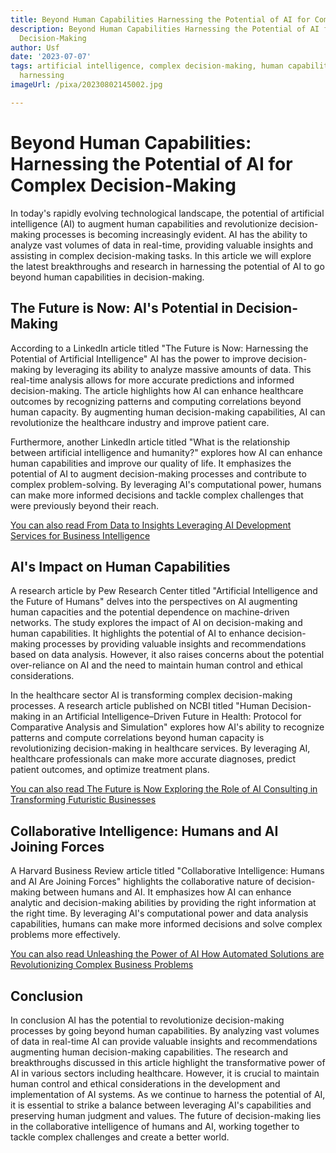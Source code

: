 ```yaml
---
title: Beyond Human Capabilities Harnessing the Potential of AI for Complex Decision-Making
description: Beyond Human Capabilities Harnessing the Potential of AI for Complex
  Decision-Making
author: Usf
date: '2023-07-07'
tags: artificial intelligence, complex decision-making, human capabilities, potential,
  harnessing
imageUrl: /pixa/20230802145002.jpg

---
```

# Beyond Human Capabilities: Harnessing the Potential of  AI for Complex Decision-Making

In today's rapidly evolving technological landscape, the potential of artificial intelligence (AI) to augment human capabilities and revolutionize  decision-making processes is becoming increasingly evident. AI has the ability to analyze vast volumes of  data in real-time, providing valuable insights and assisting in complex decision-making  tasks. In this article we will explore the latest breakthroughs and research in harnessing the potential of AI to go beyond human  capabilities in decision-making.

##  The Future is Now: AI's Potential  in Decision-Making

According to a LinkedIn article titled "The Future is  Now: Harnessing the Potential of Artificial Intelligence" AI has the power to improve decision-making by leveraging its ability to analyze massive amounts of data. This real-time analysis allows for more accurate predictions and informed decision-making. The article highlights how AI can enhance healthcare outcomes by recognizing patterns and computing correlations beyond human capacity.  By augmenting human decision-making capabilities, AI can revolutionize the healthcare industry and improve patient care.

Furthermore, another LinkedIn article titled "What is the relationship between artificial intelligence and humanity?" explores how  AI can enhance human capabilities and improve our quality of life. It emphasizes the  potential of AI to augment decision-making processes and contribute to complex problem-solving. By  leveraging AI's  computational power,  humans can make more informed decisions and tackle complex challenges that were previously beyond their reach.

[You can also read From Data to  Insights Leveraging AI Development Services for Business  Intelligence](From%20Data%20to%20Insights%20Leveraging%20AI%20Development%20Services%20for%20Business%20Intelligence)


## AI's Impact on Human Capabilities

A research article by Pew Research Center titled "Artificial Intelligence  and the Future of Humans" delves into the perspectives on AI augmenting human capacities and the potential  dependence on  machine-driven networks. The study explores the impact of AI on decision-making  and human capabilities. It highlights  the potential of AI to enhance decision-making processes  by providing  valuable insights and recommendations based on data analysis. However, it also raises concerns about the potential  over-reliance on  AI and the need to maintain human  control and ethical considerations.

In the healthcare sector AI is transforming complex decision-making processes. A research article published on NCBI titled  "Human Decision-making in  an Artificial Intelligence–Driven Future  in Health: Protocol for Comparative Analysis and Simulation" explores how AI's ability to recognize patterns and  compute correlations beyond  human capacity  is revolutionizing decision-making in healthcare services.  By leveraging  AI, healthcare professionals can make more  accurate diagnoses, predict patient outcomes, and optimize treatment plans.

[You can also read The Future is Now Exploring the Role  of AI Consulting in Transforming Futuristic Businesses](The%20Future%20is%20Now%20Exploring%20the%20Role%20of%20AI%20Consulting%20in%20Transforming%20Futuristic%20Businesses)


##  Collaborative Intelligence:  Humans and  AI Joining Forces

A Harvard  Business Review article titled "Collaborative Intelligence: Humans and AI Are Joining Forces" highlights the collaborative nature of decision-making between humans and  AI. It emphasizes  how  AI  can enhance analytic and decision-making abilities  by providing the  right information at the right time. By leveraging AI's  computational power and data analysis capabilities, humans can make more informed decisions and solve complex problems  more effectively.

[You can also read Unleashing the Power of AI How Automated Solutions are Revolutionizing Complex  Business Problems](Unleashing%20the%20Power%20of%20AI%20How%20Automated%20Solutions%20are%20Revolutionizing%20Complex%20Business%20Problems)


##  Conclusion

In conclusion  AI has the potential to revolutionize  decision-making processes by going beyond human capabilities. By analyzing vast  volumes of data in real-time AI can provide valuable insights and  recommendations augmenting human decision-making capabilities. The research and breakthroughs discussed in  this article highlight the transformative power of AI in various sectors including healthcare. However, it  is crucial to  maintain human control and ethical considerations in the development and implementation of AI  systems. As we continue to harness the potential of AI, it  is essential to strike a balance between leveraging AI's capabilities and preserving human judgment and values. The future of decision-making lies in the  collaborative intelligence of humans and AI,  working together to tackle complex challenges and create a better world.